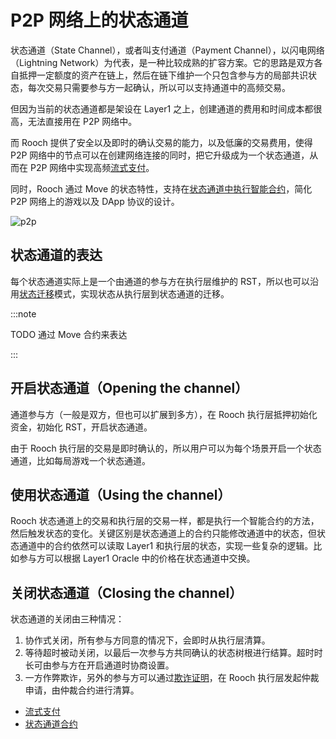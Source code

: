 # P2P 网络上的状态通道

状态通道（State Channel），或者叫支付通道（Payment Channel），以闪电网络（Lightning Network）为代表，是一种比较成熟的扩容方案。它的思路是双方各自抵押一定额度的资产在链上，然后在链下维护一个只包含参与方的局部共识状态，每次交易只需要参与方一起确认，所以可以支持通道中的高频交易。

但因为当前的状态通道都是架设在 Layer1 之上，创建通道的费用和时间成本都很高，无法直接用在 P2P 网络中。

而 Rooch 提供了安全以及即时的确认交易的能力，以及低廉的交易费用，使得 P2P 网络中的节点可以在创建网络连接的同时，把它升级成为一个状态通道，从而在 P2P 网络中实现高频[流式支付](./01-streaming-payment.md)。

同时，Rooch 通过 Move 的状态特性，支持在[状态通道中执行智能合约](./02-channel-contract.md)，简化 P2P 网络上的游戏以及 DApp 协议的设计。

![p2p](/diagram/rooch-p2p.svg)

## 状态通道的表达

每个状态通道实际上是一个由通道的参与方在执行层维护的 RST，所以也可以沿用[状态迁移](../06-state-scaling.md)模式，实现状态从执行层到状态通道的迁移。

:::note

TODO 通过 Move 合约来表达

:::

## 开启状态通道（Opening the channel）

通道参与方（一般是双方，但也可以扩展到多方），在 Rooch 执行层抵押初始化资金，初始化 RST，开启状态通道。

由于 Rooch 执行层的交易是即时确认的，所以用户可以为每个场景开启一个状态通道，比如每局游戏一个状态通道。

## 使用状态通道（Using the channel）

Rooch 状态通道上的交易和执行层的交易一样，都是执行一个智能合约的方法，然后触发状态的变化。关键区别是状态通道上的合约只能修改通道中的状态，但状态通道中的合约依然可以读取 Layer1 和执行层的状态，实现一些复杂的逻辑。比如参与方可以根据 Layer1 Oracle 中的价格在状态通道中交换。

## 关闭状态通道（Closing the channel）

状态通道的关闭由三种情况：

1. 协作式关闭，所有参与方同意的情况下，会即时从执行层清算。
2. 等待超时被动关闭，以最后一次参与方共同确认的状态树根进行结算。超时时长可由参与方在开启通道时协商设置。
3. 一方作弊欺诈，另外的参与方可以通过[欺诈证明](../02-fraud-proofs.md)，在 Rooch 执行层发起仲裁申请，由仲裁合约进行清算。

* [流式支付](01-streaming-payment.md)
* [状态通道合约](02-channel-contract.md)